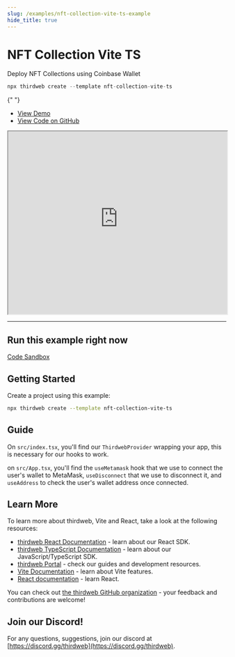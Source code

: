 ```yaml
---
slug: /examples/nft-collection-vite-ts-example
hide_title: true
---
```


# NFT Collection Vite TS

Deploy NFT Collections using Coinbase Wallet

```jsx
npx thirdweb create --template nft-collection-vite-ts
```

{" "}
<ul>
  <li>
    <a href="https://nft-collection-vite-ts.thirdweb-example.com">View Demo</a>
  </li>
  <li>
    <a href="https://github.com/thirdweb-example/nft-collection-vite-ts">
      View Code on GitHub
    </a>
  </li>
</ul>

<iframe
  src="https://nft-collection-vite-ts.thirdweb-example.com"
  title="nft-collection-vite-ts"
  width="100%"
  height="420px"
  scrolling="yes"
  style={{
    marginBottom: 32,
    borderRadius: 16,
    border: "1px solid rgba(255,255,255,0.2)",
  }}
></iframe>

---

## Run this example right now

[Code Sandbox](https://codesandbox.io/s/github/thirdweb-example/nft-collection-vite-ts?file=/src/App.tsx)

## Getting Started

Create a project using this example:

```bash
npx thirdweb create --template nft-collection-vite-ts
```

## Guide

On `src/index.tsx`, you'll find our `ThirdwebProvider` wrapping your app, this is necessary for our hooks to work.

on `src/App.tsx`, you'll find the `useMetamask` hook that we use to connect the user's wallet to MetaMask, `useDisconnect` that we use to disconnect it, and `useAddress` to check the user's wallet address once connected.

## Learn More

To learn more about thirdweb, Vite and React, take a look at the following resources:

- [thirdweb React Documentation](https://docs.thirdweb.com/react) - learn about our React SDK.
- [thirdweb TypeScript Documentation](https://docs.thirdweb.com/react) - learn about our JavaScript/TypeScript SDK.
- [thirdweb Portal](https://docs.thirdweb.com/react) - check our guides and development resources.
- [Vite Documentation](https://vitejs.dev/guide/) - learn about Vite features.
- [React documentation](https://reactjs.org/) - learn React.

You can check out [the thirdweb GitHub organization](https://github.com/thirdweb-dev) - your feedback and contributions are welcome!

## Join our Discord!

For any questions, suggestions, join our discord at [https://discord.gg/thirdweb](https://discord.gg/thirdweb).
